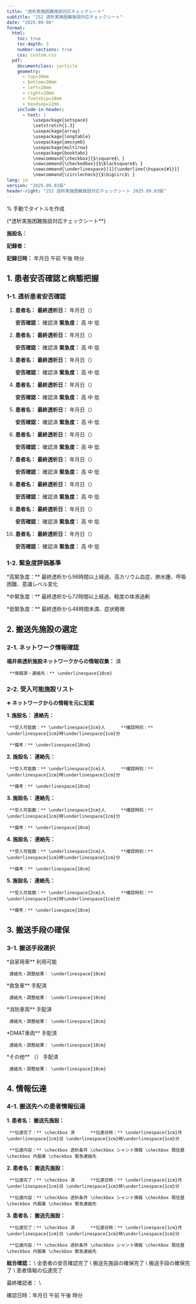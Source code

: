 ```yaml
---
title: "透析実施困難施設対応チェックシート"
subtitle: "252 透析実施困難施設対応チェックシート"
date: "2025-09-08"
format: 
  html:
    toc: true
    toc-depth: 3
    number-sections: true
    css: custom.css
  pdf:
    documentclass: jarticle
    geometry: 
      - top=30mm
      - bottom=30mm  
      - left=20mm
      - right=20mm
      - footskip=18mm
      - headsep=12mm
    include-in-header:
      - text: |
          \usepackage{setspace}
          \setstretch{1.3}
          \usepackage{array}
          \usepackage{longtable}
          \usepackage{amssymb}
          \usepackage{multirow}
          \usepackage{booktabs}
          \newcommand{\checkbox}{$\square$\ }
          \newcommand{\checkedbox}{$\blacksquare$\ }
          \newcommand{\underlinespace}[1]{\underline{\hspace{#1}}}
          \newcommand{\circlecheck}{$\bigcirc$\ }
lang: ja
version: "2025.09.03版"
header-right: "252 透析実施困難施設対応チェックシート 2025.09.03版"
---
```


% 手動でタイトルを作成

{\Large**透析実施困難施設対応チェックシート**}



**施設名：** \underlinespace{8cm}



**記録者：** \underlinespace{4cm}



**記録日時：** \underlinespace{2cm}年\underlinespace{1cm}月\underlinespace{1cm}日      \circlecheck 午前      \circlecheck 午後      \underlinespace{1cm}時\underlinespace{1cm}分



## 1. 患者安否確認と病態把握

### 1-1. 透析患者安否確認

1. **患者名：** \underlinespace{3cm}      **最終透析日：** \underlinespace{1.5cm}年\underlinespace{1cm}月\underlinespace{1cm}日（\underlinespace{1cm}）

     **安否確認：** \checkbox 確認済      **緊急度：** \checkbox 高 \checkbox 中 \checkbox 低



2. **患者名：** \underlinespace{3cm}      **最終透析日：** \underlinespace{1.5cm}年\underlinespace{1cm}月\underlinespace{1cm}日（\underlinespace{1cm}）

     **安否確認：** \checkbox 確認済      **緊急度：** \checkbox 高 \checkbox 中 \checkbox 低



3. **患者名：** \underlinespace{3cm}      **最終透析日：** \underlinespace{1.5cm}年\underlinespace{1cm}月\underlinespace{1cm}日（\underlinespace{1cm}）

     **安否確認：** \checkbox 確認済      **緊急度：** \checkbox 高 \checkbox 中 \checkbox 低



4. **患者名：** \underlinespace{3cm}      **最終透析日：** \underlinespace{1.5cm}年\underlinespace{1cm}月\underlinespace{1cm}日（\underlinespace{1cm}）

     **安否確認：** \checkbox 確認済      **緊急度：** \checkbox 高 \checkbox 中 \checkbox 低



5. **患者名：** \underlinespace{3cm}      **最終透析日：** \underlinespace{1.5cm}年\underlinespace{1cm}月\underlinespace{1cm}日（\underlinespace{1cm}）

     **安否確認：** \checkbox 確認済      **緊急度：** \checkbox 高 \checkbox 中 \checkbox 低



6. **患者名：** \underlinespace{3cm}      **最終透析日：** \underlinespace{1.5cm}年\underlinespace{1cm}月\underlinespace{1cm}日（\underlinespace{1cm}）

     **安否確認：** \checkbox 確認済      **緊急度：** \checkbox 高 \checkbox 中 \checkbox 低



7. **患者名：** \underlinespace{3cm}      **最終透析日：** \underlinespace{1.5cm}年\underlinespace{1cm}月\underlinespace{1cm}日（\underlinespace{1cm}）

     **安否確認：** \checkbox 確認済      **緊急度：** \checkbox 高 \checkbox 中 \checkbox 低



8. **患者名：** \underlinespace{3cm}      **最終透析日：** \underlinespace{1.5cm}年\underlinespace{1cm}月\underlinespace{1cm}日（\underlinespace{1cm}）

     **安否確認：** \checkbox 確認済      **緊急度：** \checkbox 高 \checkbox 中 \checkbox 低



9. **患者名：** \underlinespace{3cm}      **最終透析日：** \underlinespace{1.5cm}年\underlinespace{1cm}月\underlinespace{1cm}日（\underlinespace{1cm}）

     **安否確認：** \checkbox 確認済      **緊急度：** \checkbox 高 \checkbox 中 \checkbox 低



10. **患者名：** \underlinespace{3cm}      **最終透析日：** \underlinespace{1.5cm}年\underlinespace{1cm}月\underlinespace{1cm}日（\underlinespace{1cm}）

     **安否確認：** \checkbox 確認済      **緊急度：** \checkbox 高 \checkbox 中 \checkbox 低

### 1-2. 緊急度評価基準
\checkbox **高緊急度：** 最終透析から96時間以上経過、高カリウム血症、肺水腫、呼吸困難、意識レベル変化

\checkbox **中緊急度：** 最終透析から72時間以上経過、軽度の体液過剰

\checkbox **低緊急度：** 最終透析から48時間未満、症状軽微


\newpage


## 2. 搬送先施設の選定

### 2-1. ネットワーク情報確認

**福井県透析施設ネットワークからの情報収集：** \checkbox 済

     **情報源・連絡先：** \underlinespace{10cm}



### 2-2. 受入可能施設リスト

**※ ネットワークからの情報を元に記載**



**1. 施設名：** \underlinespace{6cm}      **連絡先：** \underlinespace{4cm}

     **受入可能数：** \underlinespace{2cm}人      **確認時刻：** \underlinespace{1cm}時\underlinespace{1cm}分

     **備考：** \underlinespace{10cm}



**2. 施設名：** \underlinespace{6cm}      **連絡先：** \underlinespace{4cm}

     **受入可能数：** \underlinespace{2cm}人      **確認時刻：** \underlinespace{1cm}時\underlinespace{1cm}分

     **備考：** \underlinespace{10cm}



**3. 施設名：** \underlinespace{6cm}      **連絡先：** \underlinespace{4cm}

     **受入可能数：** \underlinespace{2cm}人      **確認時刻：** \underlinespace{1cm}時\underlinespace{1cm}分

     **備考：** \underlinespace{10cm}



**4. 施設名：** \underlinespace{6cm}      **連絡先：** \underlinespace{4cm}

     **受入可能数：** \underlinespace{2cm}人      **確認時刻：** \underlinespace{1cm}時\underlinespace{1cm}分

     **備考：** \underlinespace{10cm}



**5. 施設名：** \underlinespace{6cm}      **連絡先：** \underlinespace{4cm}

     **受入可能数：** \underlinespace{2cm}人      **確認時刻：** \underlinespace{1cm}時\underlinespace{1cm}分

     **備考：** \underlinespace{10cm}

## 3. 搬送手段の確保

### 3-1. 搬送手段選択

\checkbox **自家用車** 利用可能 

     連絡先・調整結果： \underlinespace{10cm}



\checkbox **救急車** 手配済

     連絡先・調整結果： \underlinespace{10cm}



\checkbox **消防車両** 手配済

     連絡先・調整結果： \underlinespace{10cm}



\checkbox **DMAT車両** 手配済

     連絡先・調整結果： \underlinespace{10cm}



\checkbox **その他** （\underlinespace{4cm}） 手配済

     連絡先・調整結果： \underlinespace{10cm}





\newpage


## 4. 情報伝達

### 4-1. 搬送先への患者情報伝達

**1. 患者名：** \underlinespace{4cm}      **搬送先施設：** \underlinespace{4cm}

     **伝達完了：** \checkbox 済      **伝達日時：** \underlinespace{1cm}月\underlinespace{1cm}日 \underlinespace{1cm}時\underlinespace{1cm}分

     **伝達内容：** \checkbox 透析条件 \checkbox シャント情報 \checkbox 既往歴 \checkbox 内服薬 \checkbox 緊急連絡先



**2. 患者名：** \underlinespace{4cm}      **搬送先施設：** \underlinespace{4cm}

     **伝達完了：** \checkbox 済      **伝達日時：** \underlinespace{1cm}月\underlinespace{1cm}日 \underlinespace{1cm}時\underlinespace{1cm}分

     **伝達内容：** \checkbox 透析条件 \checkbox シャント情報 \checkbox 既往歴 \checkbox 内服薬 \checkbox 緊急連絡先



**3. 患者名：** \underlinespace{4cm}      **搬送先施設：** \underlinespace{4cm}

     **伝達完了：** \checkbox 済      **伝達日時：** \underlinespace{1cm}月\underlinespace{1cm}日 \underlinespace{1cm}時\underlinespace{1cm}分

     **伝達内容：** \checkbox 透析条件 \checkbox シャント情報 \checkbox 既往歴 \checkbox 内服薬 \checkbox 緊急連絡先




**総合確認：** \\
\checkbox 全患者の安否確認完了 \\
\checkbox 搬送先施設の確保完了 \\
\checkbox 搬送手段の確保完了 \\
\checkbox 患者情報の伝達完了



最終確認者：\underlinespace{4cm} \\

確認日時：\underlinespace{2cm}年\underlinespace{1cm}月\underlinespace{1cm}日      \circlecheck 午前      \circlecheck 午後      \underlinespace{1cm}時\underlinespace{1cm}分